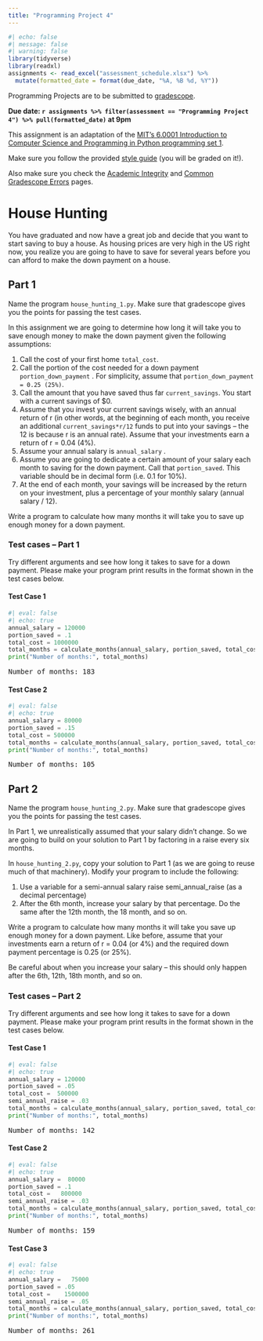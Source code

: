```yaml
---
title: "Programming Project 4"
---
```


```r
#| echo: false
#| message: false
#| warning: false
library(tidyverse)
library(readxl)
assignments <- read_excel("assessment_schedule.xlsx") %>% 
  mutate(formatted_date = format(due_date, "%A, %B %d, %Y"))
```

Programming Projects are to be submitted to [gradescope](https://www.gradescope.com/courses/934148).

**Due date: `r assignments %>% filter(assessment == "Programming Project 4") %>% pull(formatted_date)` at 9pm**

This assignment is an adaptation of the [MIT's 6.0001 Introduction to Computer Science and Programming in Python programming set 1](https://ocw.mit.edu/courses/6-0001-introduction-to-computer-science-and-programming-in-python-fall-2016/resources/mit6_0001f16_ps1/).

Make sure you follow the provided [style guide](style.html) (you will be graded on it!). 

Also make sure you check the [Academic Integrity](academic-integrity.html) and [Common Gradescope Errors](gradescope-errors.html) pages.


# House Hunting

You have graduated and now have a great job and decide that you want to start saving to buy a house. As housing prices are very high in the US right now, you realize you are going to have to save for several years before you can afford to make the down payment on a house. 

## Part 1

Name the program `house_hunting_1.py`. Make sure that gradescope gives you the points for passing the test cases.

In this assignment we are going to determine how long it will take you to save enough money to make the down payment given the following assumptions:

1. Call the cost of your first home `total_cost`.
2. Call the portion of the cost needed for a down payment `portion_down_payment` . For
simplicity, assume that `portion_down_payment = 0.25 (25%)`.
3. Call the amount that you have saved thus far `current_savings`. You start with a current
savings of $0.
4. Assume that you invest your current savings wisely, with an annual return of r (in other words,
at the beginning of each month, you receive an additional `current_savings*r/12` funds to put into
your savings – the 12 is because r is an annual rate). Assume that your investments earn a
return of r = 0.04 (4%).
5. Assume your annual salary is `annual_salary` .
6. Assume you are going to dedicate a certain amount of your salary each month to saving for
the down payment. Call that `portion_saved`. This variable should be in decimal form (i.e. 0.1
for 10%).
7. At the end of each month, your savings will be increased by the return on your investment,
plus a percentage of your monthly salary (annual salary / 12).

Write a program to calculate how many months it will take you to save up enough money for a down
payment.

### Test cases -- Part 1

Try different arguments and see how long it takes to save for a down payment. Please make your
program print results in the format shown in the test cases below.

#### Test Case 1
```python
#| eval: false
#| echo: true
annual_salary = 120000
portion_saved = .1
total_cost = 1000000
total_months = calculate_months(annual_salary, portion_saved, total_cost)
print("Number of months:", total_months)
```

<pre>
Number of months: 183
</pre>

#### Test Case 2
```python
#| eval: false
#| echo: true
annual_salary = 80000
portion_saved = .15
total_cost = 500000
total_months = calculate_months(annual_salary, portion_saved, total_cost)
print("Number of months:", total_months)
```

<pre>
Number of months: 105
</pre>

## Part 2

Name the program `house_hunting_2.py`. Make sure that gradescope gives you the points for passing the test cases.

In Part 1, we unrealistically assumed that your salary didn’t change.  So we are going to build on your
solution to Part 1 by factoring in a raise every six months. 

In `house_hunting_2.py`, copy your solution to Part 1 (as we are going to reuse much of that machinery).  Modify your program to include the following:

1. Use a variable for a semi-annual salary raise semi_annual_raise (as a decimal percentage)
2. After the 6th month, increase your salary by that percentage.  Do the same after the 12th
month, the 18  month, and so on. 

Write a program to calculate how many months it will take you save up enough money for a down
payment.  Like before, assume that your investments earn a return of r = 0.04 (or 4%) and the
required down payment percentage is 0.25 (or 25%). 

Be careful about when you increase your salary – this should only happen after the 6th, 12th, 18th month, and so on. 


### Test cases -- Part 2

Try different arguments and see how long it takes to save for a down payment. Please make your
program print results in the format shown in the test cases below.

#### Test Case 1

```python
#| eval: false
#| echo: true
annual_salary = 120000
portion_saved = .05
total_cost =  500000
semi_annual_raise = .03
total_months = calculate_months(annual_salary, portion_saved, total_cost, semi_annual_raise)
print("Number of months:", total_months)
```

<pre>
Number of months: 142
</pre>

#### Test Case 2
```python
#| eval: false
#| echo: true
annual_salary =  80000
portion_saved = .1
total_cost =   800000
semi_annual_raise = .03
total_months = calculate_months(annual_salary, portion_saved, total_cost, semi_annual_raise)
print("Number of months:", total_months)
```

<pre>
Number of months: 159
</pre>

#### Test Case 3
```python
#| eval: false
#| echo: true
annual_salary =   75000
portion_saved = .05
total_cost =    1500000
semi_annual_raise = .05
total_months = calculate_months(annual_salary, portion_saved, total_cost, semi_annual_raise)
print("Number of months:", total_months)
```

<pre>
Number of months: 261
</pre>
